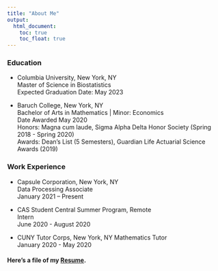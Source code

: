 ```yaml
---
title: "About Me"
output: 
  html_document:
    toc: true
    toc_float: true
---
```


### Education 

* Columbia University, New York, NY <br>
Master of Science in Biostatistics <br>
Expected Graduation Date: May 2023 <br>


* Baruch College, New York, NY <br>
Bachelor of Arts in Mathematics | Minor: Economics <br>
Date Awarded May 2020 <br>
Honors: Magna cum laude, Sigma Alpha Delta Honor Society (Spring 2018 - Spring 2020) <br>
Awards: Dean’s List (5 Semesters), Guardian Life Actuarial Science Awards (2019) <br>

### Work Experience 

* Capsule Corporation, New York, NY <br>
Data Processing Associate <br>
January 2021 – Present

* CAS Student Central Summer Program, Remote <br>
Intern <br>
June 2020 - August 2020 <br>

* CUNY Tutor Corps, New York, NY
Mathematics Tutor <br>
January 2020 - May 2020 <br>


#### Here's a file of my [Resume](Resume.pdf).
